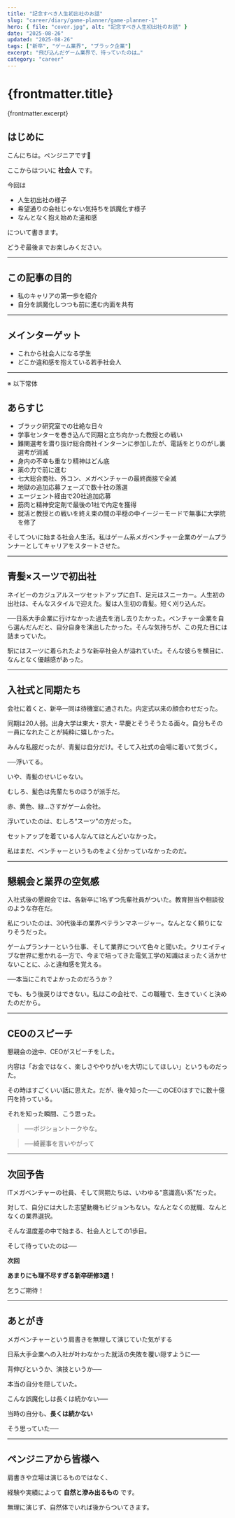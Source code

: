 ```yaml
---
title: "記念すべき人生初出社のお話"
slug: "career/diary/game-planner/game-planner-1"
hero: { file: "cover.jpg", alt: "記念すべき人生初出社のお話" }
date: "2025-08-26"
updated: "2025-08-26"
tags: ["新卒", "ゲーム業界", "ブラック企業"]
excerpt: "飛び込んだゲーム業界で、待っていたのは…"
category: "career"
---
```

# {frontmatter.title}
{frontmatter.excerpt}

## はじめに

こんにちは。ペンジニアです🐧

ここからはついに **社会人** です。  

今回は
- 人生初出社の様子
- 希望通りの会社じゃない気持ちを誤魔化す様子
- なんとなく抱え始めた違和感

について書きます。  

どうぞ最後までお楽しみください。

---

## この記事の目的

- 私のキャリアの第一歩を紹介
- 自分を誤魔化しつつも前に進む内面を共有

---

## メインターゲット

- これから社会人になる学生
- どこか違和感を抱えている若手社会人

---

※ 以下常体

## あらすじ

* ブラック研究室での壮絶な日々
* 学事センターを巻き込んで同期と立ち向かった教授との戦い
* 難関選考を潜り抜け総合商社インターンに参加したが、電話をとりのがし裏選考が消滅
* 身内の不幸も重なり精神はどん底
* 薬の力で前に進む
* 七大総合商社、外コン、メガベンチャーの最終面接で全滅
* 地獄の追加応募フェーズで数十社の落選
* エージェント経由で20社追加応募
* 筋肉と精神安定剤で最後の1社で内定を獲得
* 就活と教授との戦いを終え束の間の平穏の中イージーモードで無事に大学院を修了

そしてついに始まる社会人生活。私はゲーム系メガベンチャー企業のゲームプランナーとしてキャリアをスタートさせた。

---

## 青髪×スーツで初出社

ネイビーのカジュアルスーツセットアップに白T、足元はスニーカー。人生初の出社は、そんなスタイルで迎えた。髪は人生初の青髪。短く刈り込んだ。

──日系大手企業に行けなかった過去を消し去りたかった。ベンチャー企業を自ら選んだんだと、自分自身を演出したかった。そんな気持ちが、この見た目には詰まっていた。

駅にはスーツに着られたような新卒社会人が溢れていた。そんな彼らを横目に、なんとなく優越感があった。

---

## 入社式と同期たち

会社に着くと、新卒一同は待機室に通された。内定式以来の顔合わせだった。

同期は20人弱。出身大学は東大・京大・早慶とそうそうたる面々。自分もその一員になれたことが純粋に嬉しかった。

みんな私服だったが、青髪は自分だけ。そして入社式の会場に着いて気づく。

──浮いてる。

いや、青髪のせいじゃない。

むしろ、髪色は先輩たちのほうが派手だ。

赤、黄色、緑…さすがゲーム会社。

浮いていたのは、むしろ“スーツ”の方だった。


セットアップを着ている人なんてほとんどいなかった。


私はまだ、ベンチャーというものをよく分かっていなかったのだ。

---

## 懇親会と業界の空気感

入社式後の懇親会では、各新卒に1名ずつ先輩社員がついた。教育担当や相談役のような存在だ。

私についたのは、30代後半の業界ベテランマネージャー。なんとなく頼りになりそうだった。

ゲームプランナーという仕事、そして業界について色々と聞いた。クリエイティブな世界に惹かれる一方で、今まで培ってきた電気工学の知識はまったく活かせないことに、ふと違和感を覚える。

──本当にこれでよかったのだろうか？

でも、もう後戻りはできない。私はこの会社で、この職種で、生きていくと決めたのだから。

---

## CEOのスピーチ

懇親会の途中、CEOがスピーチをした。

内容は「お金ではなく、楽しさややりがいを大切にしてほしい」というものだった。

その時はすごくいい話に思えた。だが、後々知った──このCEOはすでに数十億円を持っている。

それを知った瞬間、こう思った。

> ──ポジショントークやな。

> ──綺麗事を言いやがって

---

## 次回予告

ITメガベンチャーの社員、そして同期たちは、いわゆる“意識高い系”だった。

対して、自分には大した志望動機もビジョンもない。なんとなくの就職、なんとなくの業界選択。

そんな温度差の中で始まる、社会人としての1歩目。

そして待っていたのは──

**次回**

**あまりにも理不尽すぎる新卒研修3選！**

乞うご期待！

---

## あとがき

メガベンチャーという肩書きを無理して演じていた気がする

日系大手企業への入社が叶わなかった就活の失敗を覆い隠すように──

背伸びというか、演技というか──

本当の自分を隠していた。

こんな誤魔化しは長くは続かない──

当時の自分も、**長くは続かない** 

そう思っていた──

---

## ペンジニアから皆様へ

肩書きや立場は演じるものではなく、


経験や実績によって **自然と滲み出るもの** です。


無理に演じず、自然体でいれば後からついてきます。
